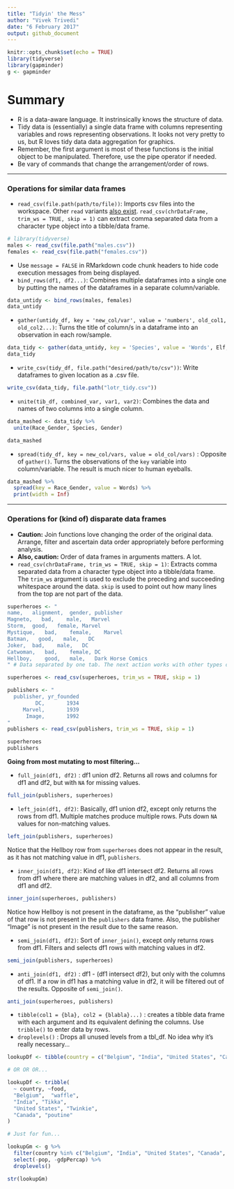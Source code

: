 ```yaml
---
title: "Tidyin' the Mess"
author: "Vivek Trivedi"
date: "6 February 2017"
output: github_document
---
```


```r
knitr::opts_chunk$set(echo = TRUE)
library(tidyverse)
library(gapminder)
g <- gapminder
```
# Summary
* R is a data-aware language. It instrinsically knows the structure of data.
* Tidy data is (essentially) a single data frame with columns representing variables and rows representing observations. It looks not very pretty to us, but R loves tidy data data aggregation for graphics.
* Remember, the first argument is most of these functions is the initial object to be manipulated. Therefore, use the pipe operator if needed.
* Be vary of commands that change the arrangement/order of rows.

---

### Operations for similar data frames
* `read_csv(file.path(path/to/file))`: Imports csv files into the workspace. Other `read` variants [also exist](https://github.com/tidyverse/readr). `read_csv(chrDataFrame, trim_ws = TRUE, skip = 1)` can extract comma separated data from a character type object into a tibble/data frame.
``` r
# library(tidyverse)
males <- read_csv(file.path("males.csv"))
females <- read_csv(file.path("females.csv"))
```

* Use `message = FALSE` in RMarkdown code chunk headers to hide code execution messages from being displayed.
* `bind_rows(df1, df2...)`: Combines multiple dataframes into a single one by putting the names of the dataframes in a separate column/variable.
``` r
data_untidy <- bind_rows(males, females)
data_untidy
```

* `gather(untidy_df, key = 'new_col/var', value = 'numbers', old_col1, old_col2...)`: Turns the title of column/s in a dataframe into an observation in each row/sample. 
``` r
data_tidy <- gather(data_untidy, key = 'Species', value = 'Words', Elf, Hobbit, Man)
data_tidy
```

* `write_csv(tidy_df, file.path("desired/path/to/csv"))`: Write dataframes to given location as a .csv file.
``` r
write_csv(data_tidy, file.path("lotr_tidy.csv"))
```

* `unite(tib_df, combined_var, var1, var2)`: Combines the data and names of two columns into a single column.
``` r
data_mashed <- data_tidy %>%
  unite(Race_Gender, Species, Gender)

data_mashed
```

* `spread(tidy_df, key = new_col/vars, value = old_col/vars)` : Opposite of `gather()`. Turns the observations of the `key` variable into column/variable. The result is much nicer to human eyeballs.
``` r
data_mashed %>%
  spread(key = Race_Gender, value = Words) %>%
  print(width = Inf)
```

---

### Operations for (kind of) disparate data frames
* **Caution:** Join functions love changing the order of the original data. Arrange, filter and ascertain data order appropriately before performing analysis.
* **Also, caution:** Order of data frames in arguments matters. A lot.
* `read_csv(chrDataFrame, trim_ws = TRUE, skip = 1)`: Extracts comma separated data from a character type object into a tibble/data frame. The `trim_ws` argument is used to exclude the preceding and succeeding whitespace around the data. `skip` is used to point out how many lines from the top are not part of the data.
``` r
superheroes <- "
name,   alignment,  gender, publisher   
Magneto,   bad,    male,   Marvel
Storm,  good,   female, Marvel
Mystique,   bad,    female,    Marvel
Batman,   good,   male,   DC
Joker,  bad,    male,   DC
Catwoman,   bad,    female, DC
Hellboy,    good,   male,   Dark Horse Comics
" # Data separated by one tab. The next action works with other types of whitespaces too (such as space).

superheroes <- read_csv(superheroes, trim_ws = TRUE, skip = 1)

publishers <- "
  publisher, yr_founded
         DC,       1934
     Marvel,       1939
      Image,       1992
"
publishers <- read_csv(publishers, trim_ws = TRUE, skip = 1)

superheroes
publishers
```

**Going from most mutating to most filtering...**

* `full_join(df1, df2)` : df1 union df2. Returns all rows and columns for df1 and df2, but with `NA` for missing values.
``` r
full_join(publishers, superheroes)
```

* `left_join(df1, df2)`: Basically, df1 union df2, except only returns the rows from df1. Multiple matches produce multiple rows. Puts down `NA` values for non-matching values.
``` r
left_join(publishers, superheroes)
```
Notice that the Hellboy row from `superheroes` does not appear in the result, as it has not matching value in df1, `publishers`.

* `inner_join(df1, df2)`: Kind of like df1 intersect df2. Returns all rows from df1 where there are matching values in df2, and all columns from df1 and df2.
``` r
inner_join(superheroes, publishers)
```
Notice how Hellboy is not present in the dataframe, as the "publisher" value of that row is not present in the `publishers` data frame. Also, the publisher "Image" is not present in the result due to the same reason.

* `semi_join(df1, df2)`: Sort of `inner_join()`, except only returns rows from df1. Filters and selects df1 rows with matching values in df2.
``` r
semi_join(publishers, superheroes)
```

* `anti_join(df1, df2)` : df1 - (df1 intersect df2), but only with the columns of df1. If a row in df1 has a matching value in df2, it will be filtered out of the results. Opposite of `semi_join()`.
``` r
anti_join(superheroes, publishers)
```

* `tibble(col1 = {bla}, col2 = {blabla}...)` : creates a tibble data frame with each argument and its equivalent defining the columns. Use `tribble()` to enter data by rows.
* `droplevels()` : Drops all unused levels from a tbl_df. No idea why it's really necessary...
``` r
lookupDf <- tibble(country = c("Belgium", "India", "United States", "Canada"), food = c("waffle", "Tikka", "Twinkie", "poutine"))

# OR OR OR...

lookupDf <- tribble(
  ~ country, ~food,
  "Belgium",  "waffle",
  "India", "Tikka",
  "United States", "Twinkie",
  "Canada", "poutine"
)

# Just for fun...

lookupGm <- g %>%
  filter(country %in% c("Belgium", "India", "United States", "Canada", "Malawi"), year > 2003) %>%
  select(-pop, -gdpPercap) %>%
  droplevels()

str(lookupGm)
```